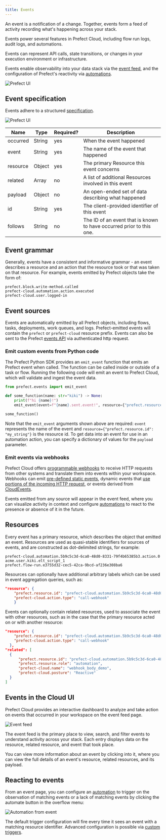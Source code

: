 ```yaml
---
title: Events
---
```



An event is a notification of a change. Together, events form a feed of activity recording what's happening across your stack.

Events power several features in Prefect Cloud, including flow run logs, audit logs, and automations.

Events can represent API calls, state transitions, or changes in your execution environment or infrastructure.

Events enable observability into your data stack via the [event feed](/2.17/ui/events/#event-feed), and the configuration of Prefect's reactivity via [automations](/2.17/concepts/automations/).

![Prefect UI](/2.17/img/ui/event-feed.png)

## Event specification

Events adhere to a structured [specification](https://app.prefect.cloud/api/docs#tag/Events).

![Prefect UI](/2.17/img/ui/event-spec.png)

| Name     | Type   | Required? | Description                                                          |
| -------- | ------ | --------- | -------------------------------------------------------------------- |
| occurred | String | yes       | When the event happened                                              |
| event    | String | yes       | The name of the event that happened                                  |
| resource | Object | yes       | The primary Resource this event concerns                             |
| related  | Array  | no        | A list of additional Resources involved in this event                |
| payload  | Object | no        | An open-ended set of data describing what happened                   |
| id       | String | yes       | The client-provided identifier of this event                         |
| follows  | String | no        | The ID of an event that is known to have occurred prior to this one. |

## Event grammar

Generally, events have a consistent and informative grammar - an event describes a resource and an action that the resource took or that was taken on that resource. For example, events emitted by Prefect objects take the form of:

```
prefect.block.write-method.called
prefect-cloud.automation.action.executed
prefect-cloud.user.logged-in
```

## Event sources

Events are automatically emitted by all Prefect objects, including flows, tasks, deployments, work queues, and logs. Prefect-emitted events will contain the `prefect` or `prefect-cloud` resource prefix. Events can also be sent to the Prefect [events API](https://app.prefect.cloud/api/docs#tag/Events) via authenticated http request.

### Emit custom events from Python code

The Prefect Python SDK provides an `emit_event` function that emits an Prefect event when called. The function can be called inside or outside of a task or flow. Running the following code will emit an event to Prefect Cloud, which will validate and ingest the event data.

```python
from prefect.events import emit_event

def some_function(name: str="kiki") -> None:
    print(f"hi {name}!")
    emit_event(event=f"{name}.sent.event!", resource={"prefect.resource.id": f"coder.{name}"})

some_function()
```

Note that the `emit_event` arguments shown above are required: `event` represents the name of the event and `resource={"prefect.resource.id": "my_string"}` is the resource id. 
To get data into an event for use in an automation action, you can specify a dictionary of values for the `payload` parameter. 

### Emit events via webhooks

Prefect Cloud offers [programmable webhooks](/2.17/guides/webhooks/) to receive HTTP requests from other systems and translate them into events within your workspace.  Webhooks can emit [pre-defined static events](/2.17/guides/webhooks/#static-webhook-events), dynamic events that [use portions of the incoming HTTP request](/2.17/guides/webhooks/#dynamic-webhook-events), or events derived from [CloudEvents](/2.17/guides/webhooks/#accepting-cloudevents).

Events emitted from any source will appear in the event feed, where you can visualize activity in context and configure [automations](/2.17/concepts/automations/) to react to the presence or absence of it in the future. 

## Resources

Every event has a primary resource, which describes the object that emitted an event. Resources are used as quasi-stable identifiers for sources of events, and are constructed as dot-delimited strings, for example:

```
prefect-cloud.automation.5b9c5c3d-6ca0-48d0-8331-79f4b65385b3.action.0
acme.user.kiki.elt_script_1
prefect.flow-run.e3755d32-cec5-42ca-9bcd-af236e308ba6
```

Resources can optionally have additional arbitrary labels which can be used in event aggregation queries, such as:

```json
"resource": {
    "prefect.resource.id": "prefect-cloud.automation.5b9c5c3d-6ca0-48d0-8331-79f4b65385b3",
    "prefect-cloud.action.type": "call-webhook"
    }
```

Events can optionally contain related resources, used to associate the event with other resources, such as in the case that the primary resource acted on or with another resource:

```json
"resource": {
    "prefect.resource.id": "prefect-cloud.automation.5b9c5c3d-6ca0-48d0-8331-79f4b65385b3.action.0",
    "prefect-cloud.action.type": "call-webhook"
  },
"related": [
  {
      "prefect.resource.id": "prefect-cloud.automation.5b9c5c3d-6ca0-48d0-8331-79f4b65385b3",
      "prefect.resource.role": "automation",
      "prefect-cloud.name": "webhook_body_demo",
      "prefect-cloud.posture": "Reactive"
  }
]
```

## Events in the Cloud UI

Prefect Cloud provides an interactive dashboard to analyze and take action on events that occurred in your workspace on the event feed page.

![Event feed](/2.17/img/ui/event-feed.png)

The event feed is the primary place to view, search, and filter events to understand activity across your stack. Each entry displays data on the resource, related resource, and event that took place.

You can view more information about an event by clicking into it, where you can view the full details of an event's resource, related resources, and its payload.

## Reacting to events

From an event page, you can configure an [automation](/2.17/concepts/automations) to trigger on the observation of matching events or a lack of matching events by clicking the automate button in the overflow menu:

![Automation from event](/2.17/img/ui/automation-from-event.png)

The default trigger configuration will fire every time it sees an event with a matching resource identifier. Advanced configuration is possible via [custom triggers](/2.17/cloud/automations/).
